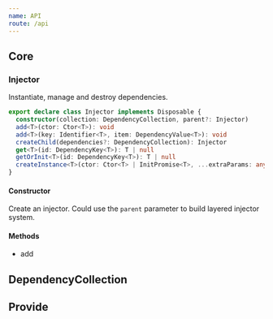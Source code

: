 ```yaml
---
name: API
route: /api
---
```


<!-- I need a API generator... -->

## Core

### Injector

Instantiate, manage and destroy dependencies.

```ts
export declare class Injector implements Disposable {
  constructor(collection: DependencyCollection, parent?: Injector)
  add<T>(ctor: Ctor<T>): void
  add<T>(key: Identifier<T>, item: DependencyValue<T>): void
  createChild(dependencies?: DependencyCollection): Injector
  get<T>(id: DependencyKey<T>): T | null
  getOrInit<T>(id: DependencyKey<T>): T | null
  createInstance<T>(ctor: Ctor<T> | InitPromise<T>, ...extraParams: any[]): T
}
```

#### Constructor

Create an injector. Could use the `parent` parameter to build layered injector system.

#### Methods

- add

## DependencyCollection

## Provide
